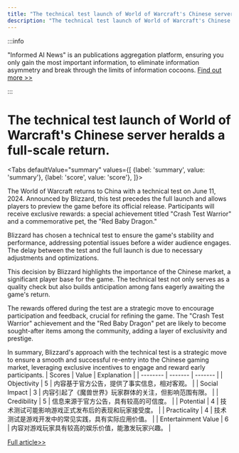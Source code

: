 ```yaml
---
title: "The technical test launch of World of Warcraft's Chinese server heralds a full-scale return."
description: "The technical test launch of World of Warcraft's Chinese server heralds a full-scale return."
---
```



:::info

"Informed AI News" is an publications aggregation platform, ensuring you only gain the most important information, to eliminate information asymmetry and break through the limits of information cocoons.  [Find out more >>](/)

:::

# The technical test launch of World of Warcraft's Chinese server heralds a full-scale return.


<Tabs
	defaultValue="summary"
	values={[
	{label: 'summary', value: 'summary'},
	{label: 'score', value: 'score'},
]}>
<TabItem value="summary">


The World of Warcraft returns to China with a technical test on June 11, 2024. Announced by Blizzard, this test precedes the full launch and allows players to preview the game before its official release. Participants will receive exclusive rewards: a special achievement titled "Crash Test Warrior" and a commemorative pet, the "Red Baby Dragon."

Blizzard has chosen a technical test to ensure the game's stability and performance, addressing potential issues before a wider audience engages. The delay between the test and the full launch is due to necessary adjustments and optimizations.

This decision by Blizzard highlights the importance of the Chinese market, a significant player base for the game. The technical test not only serves as a quality check but also builds anticipation among fans eagerly awaiting the game's return.

The rewards offered during the test are a strategic move to encourage participation and feedback, crucial for refining the game. The "Crash Test Warrior" achievement and the "Red Baby Dragon" pet are likely to become sought-after items among the community, adding a layer of exclusivity and prestige.

In summary, Blizzard's approach with the technical test is a strategic move to ensure a smooth and successful re-entry into the Chinese gaming market, leveraging exclusive incentives to engage and reward early participants.
</TabItem>
<TabItem value="score">
	| Scores     | Value   | Explanation |
	| -------- | ------- | ------- |
	| Objectivity  | 5    | 内容基于官方公告，提供了事实信息，相对客观。    |
	| Social Impact | 3     | 内容引起了《魔兽世界》玩家群体的关注，但影响范围有限。    |
	| Credibility    | 5    | 信息来源于官方公告，具有较高的可信度。    |
	| Potential    | 4    | 技术测试可能影响游戏正式发布后的表现和玩家接受度。    |
	| Practicality    | 4    | 技术测试是游戏开发中的常见实践，具有实际应用价值。    |
	| Entertainment Value    | 6    | 内容对游戏玩家具有较高的娱乐价值，能激发玩家兴趣。    |
</TabItem>
</Tabs>

[Full article>>](https://readhub.cn/topic/8aBmjZwp3um)
